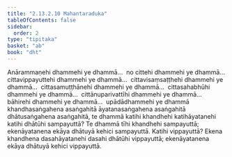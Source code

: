 ```yaml
---
title: "2.13.2.10 Mahantaraduka"
tableOfContents: false
sidebar:
  order: 2
type: "tipitaka"
basket: "ab"
book: "dht"
---
```



<DynamicBreadcrumb />

<Division number="454" book="dht" bookNo="31" page="86">

<Paragraph number="572" book="dht">
Anārammaṇehi dhammehi ye dhammā…  no cittehi dhammehi ye dhammā…  cittavippayuttehi dhammehi ye dhammā…  cittavisaṃsaṭṭhehi dhammehi ye dhammā…  cittasamuṭṭhānehi dhammehi ye dhammā…  cittasahabhūhi dhammehi ye dhammā…  cittānuparivattīhi dhammehi ye dhammā…  bāhirehi dhammehi ye dhammā…  upādādhammehi ye dhammā khandhasaṅgahena asaṅgahitā āyatanasaṅgahena asaṅgahitā dhātusaṅgahena asaṅgahitā, te dhammā katihi khandhehi katihāyatanehi katihi dhātūhi sampayuttā? Te dhammā tīhi khandhehi sampayuttā; ekenāyatanena ekāya dhātuyā kehici sampayuttā. Katihi vippayuttā? Ekena khandhena dasahāyatanehi dasahi dhātūhi vippayuttā; ekenāyatanena ekāya dhātuyā kehici vippayuttā.
</Paragraph>
</Division>